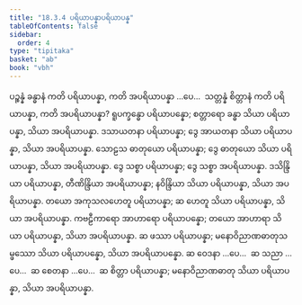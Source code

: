 ```yaml
---
title: "18.3.4 ပရိယာပန္နာပရိယာပန္န"
tableOfContents: false
sidebar:
  order: 4
type: "tipitaka"
basket: "ab"
book: "vbh"
---
```



<DynamicBreadcrumb />

<Division number="1005" book="vbh">

<Paragraph number="3073" book="vbh">
ပဉ္စန္နံ ခန္ဓာနံ ကတိ ပရိယာပန္နာ, ကတိ အပရိယာပန္နာ …ပေ…  သတ္တန္နံ စိတ္တာနံ ကတိ ပရိယာပန္နာ, ကတိ အပရိယာပန္နာ?
</Paragraph>

</Division>
<Division number="1006" book="vbh">

<Paragraph number="3074" book="vbh">
ရူပက္ခန္ဓော ပရိယာပန္နော; စတ္တာရော ခန္ဓာ သိယာ ပရိယာပန္နာ, သိယာ အပရိယာပန္နာ.
</Paragraph>

<Paragraph number="3075" book="vbh">
ဒသာယတနာ ပရိယာပန္နာ; ဒွေ အာယတနာ သိယာ ပရိယာပန္နာ, သိယာ အပရိယာပန္နာ.
</Paragraph>

<Paragraph number="3076" book="vbh">
သောဠသ ဓာတုယော ပရိယာပန္နာ; ဒွေ ဓာတုယော သိယာ ပရိယာပန္နာ, သိယာ အပရိယာပန္နာ.
</Paragraph>

<Paragraph number="3077" book="vbh">
ဒွေ သစ္စာ ပရိယာပန္နာ; ဒွေ သစ္စာ အပရိယာပန္နာ.
</Paragraph>

<Paragraph number="3078" book="vbh">
ဒသိန္ဒြိယာ ပရိယာပန္နာ, တီဏိန္ဒြိယာ အပရိယာပန္နာ; နဝိန္ဒြိယာ သိယာ ပရိယာပန္နာ, သိယာ အပရိယာပန္နာ.
</Paragraph>

<Paragraph number="3079" book="vbh">
တယော အကုသလဟေတူ ပရိယာပန္နာ; ဆ ဟေတူ သိယာ ပရိယာပန္နာ, သိယာ အပရိယာပန္နာ.
</Paragraph>

<Paragraph number="3080" book="vbh">
ကဗဠီကာရော အာဟာရော ပရိယာပန္နော; တယော အာဟာရာ သိယာ ပရိယာပန္နာ, သိယာ အပရိယာပန္နာ.
</Paragraph>

<Paragraph number="3081" book="vbh">
ဆ ဖဿာ ပရိယာပန္နာ; မနောဝိညာဏဓာတုသမ္ဖဿော သိယာ ပရိယာပန္နော, သိယာ အပရိယာပန္နော.
</Paragraph>

<Paragraph number="3082" book="vbh">
ဆ ဝေဒနာ …ပေ…  ဆ သညာ …ပေ…  ဆ စေတနာ …ပေ…  ဆ စိတ္တာ ပရိယာပန္နာ; မနောဝိညာဏဓာတု သိယာ ပရိယာပန္နာ, သိယာ အပရိယာပန္နာ.
</Paragraph>
</Division>